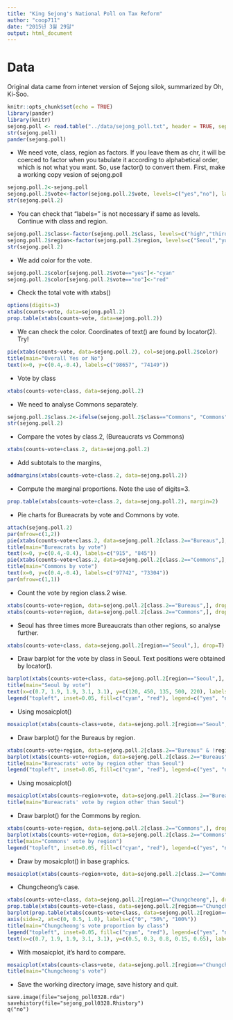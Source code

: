 ```yaml
---
title: "King Sejong's National Poll on Tax Reform"
author: "coop711"
date: "2015년 3월 29일"
output: html_document
---
```


# Data

Original data came from intenet version of Sejong silok, summarized by Oh, Ki-Soo.

```r
knitr::opts_chunk$set(echo = TRUE)
library(pander)
library(knitr)
sejong.poll <- read.table("../data/sejong_poll.txt", header = TRUE, sep = "")
str(sejong.poll)
pander(sejong.poll)
```

- We need vote, class, region as factors. If you leave them as chr, it will be coerced to factor when you tabulate it according to alphabetical order, which is not what you want. So, use factor() to convert them. First, make a working copy vesion of sejong.poll

```r
sejong.poll.2<-sejong.poll
sejong.poll.2$vote<-factor(sejong.poll.2$vote, levels=c("yes","no"), labels=c("yes","no"))
str(sejong.poll.2)
```

- You can check that "labels= " is not necessary if same as levels. Continue with class and region.

```r
sejong.poll.2$class<-factor(sejong.poll.2$class, levels=c("high","third.current", "third.ex", "chief", "ordinary"), labels=c("High","3rd.current", "3rd.former", "Chief", "Commons"))
sejong.poll.2$region<-factor(sejong.poll.2$region, levels=c("Seoul","yuhu", "gyunggi", "pyungan", "hwanghae", "chungcheong", "kangwon", "hamgil", "gyungsang", "jeolla"), labels=c("Seoul","Yuhu", "Gyunggi", "Pyungan", "Hwanghae", "Chungcheong", "Kangwon", "Hamgil", "Gyungsang", "Jeolla"))
str(sejong.poll.2)
```

- We add color for the vote.

```r
sejong.poll.2$color[sejong.poll.2$vote=="yes"]<-"cyan"
sejong.poll.2$color[sejong.poll.2$vote=="no"]<-"red"
```

- Check the total vote with xtabs()

```r
options(digits=3)
xtabs(counts~vote, data=sejong.poll.2)
prop.table(xtabs(counts~vote, data=sejong.poll.2))

```

- We can check the color. Coordinates of text() are found by locator(2). Try! 

```r
pie(xtabs(counts~vote, data=sejong.poll.2), col=sejong.poll.2$color)
title(main="Overall Yes or No")
text(x=0, y=c(0.4,-0.4), labels=c("98657", "74149"))
```

- Vote by class

```r
xtabs(counts~vote+class, data=sejong.poll.2)
```

- We need to analyse Commons separately. 

```r
sejong.poll.2$class.2<-ifelse(sejong.poll.2$class=="Commons", "Commons", "Bureaus")
str(sejong.poll.2)
```

- Compare the votes by class.2,  (Bureaucrats vs Commons)

```r
xtabs(counts~vote+class.2, data=sejong.poll.2)
```

- Add subtotals to the margins, 

```r
addmargins(xtabs(counts~vote+class.2, data=sejong.poll.2))
```

- Compute the marginal proportions. Note the use of digits=3.


```r
prop.table(xtabs(counts~vote+class.2, data=sejong.poll.2), margin=2)
```

- Pie charts for Bureacrats by vote and Commons by vote.

```r
attach(sejong.poll.2)
par(mfrow=c(1,2))
pie(xtabs(counts~vote+class.2, data=sejong.poll.2[class.2=="Bureaus",], drop=T), labels=c("yes", "no"), col=color)
title(main="Bureacrats by vote")
text(x=0, y=c(0.4,-0.4), labels=c("915", "845"))
pie(xtabs(counts~vote+class.2, data=sejong.poll.2[class.2=="Commons",], drop=T), labels=c("yes", "no"), col=color)
title(main="Commons by vote")
text(x=0, y=c(0.4,-0.4), labels=c("97742", "73304"))
par(mfrow=c(1,1))
```

- Count the vote by region class.2 wise.

```r
xtabs(counts~vote+region, data=sejong.poll.2[class.2=="Bureaus",], drop=T)
xtabs(counts~vote+region, data=sejong.poll.2[class.2=="Commons",], drop=T)
```

- Seoul has three times more Bureaucrats than other regions, so analyse further.

```r
xtabs(counts~vote+class, data=sejong.poll.2[region=="Seoul",], drop=T)
```


- Draw barplot for the vote by class in Seoul. Text positions were obtained by locator().

```r
barplot(xtabs(counts~vote+class, data=sejong.poll.2[region=="Seoul",], drop=T), col=color)
title(main="Seoul by vote")
text(x=c(0.7, 1.9, 1.9, 3.1, 3.1), y=c(120, 450, 135, 500, 220), labels=c("194","393", "259", "117", "443"))
legend("topleft", inset=0.05, fill=c("cyan", "red"), legend=c("yes", "no"))
```

- Using mosaicplot()

```r
mosaicplot(xtabs(counts~class+vote, data=sejong.poll.2[region=="Seoul",], drop=T), col=color, main="Seoul by vote")
```

- Draw barplot() for the Bureaus by region.

```r
xtabs(counts~vote+region, data=sejong.poll.2[class.2=="Bureaus" & !region=="Seoul",], drop=T)
barplot(xtabs(counts~vote+region, data=sejong.poll.2[class.2=="Bureaus" & !region=="Seoul",], drop=T), col=color)
title(main="Bureacrats' vote by region other than Seoul")
legend("topleft", inset=0.05, fill=c("cyan", "red"), legend=c("yes", "no"))
```

- Using mosaicplot()

```r
mosaicplot(xtabs(counts~region+vote, data=sejong.poll.2[class.2=="Bureaus" & !region=="Seoul",], drop=T), col=color, main="")
title(main="Bureacrats' vote by region other than Seoul")
```

- Draw barplot() for the Commons by region.

```r
xtabs(counts~vote+region, data=sejong.poll.2[class.2=="Commons",], drop=T)
barplot(xtabs(counts~vote+region, data=sejong.poll.2[class.2=="Commons",], drop=T), col=color)
title(main="Commons' vote by region")
legend("topleft", inset=0.05, fill=c("cyan", "red"), legend=c("yes", "no"))
```

- Draw by mosaicplot() in base graphics.

```r
mosaicplot(xtabs(counts~region+vote, data=sejong.poll.2[class.2=="Commons",], drop=T), col=color, main="Commons' votes by region")
```

- Chungcheong's case.

```r
xtabs(counts~vote+class, data=sejong.poll.2[region=="Chungcheong",], drop=T)
prop.table(xtabs(counts~vote+class, data=sejong.poll.2[region=="Chungcheong",], drop=T), margin=2)
barplot(prop.table(xtabs(counts~vote+class, data=sejong.poll.2[region=="Chungcheong",], drop=T), margin=2), col=color, ylim=c(0, 1.5), axes=F)
axis(side=2, at=c(0, 0.5, 1.0), labels=c("0", "50%", "100%"))
title(main="Chungcheong's vote proportion by class")
legend("topleft", inset=0.05, fill=c("cyan", "red"), legend=c("yes", "no"))
text(x=c(0.7, 1.9, 1.9, 3.1, 3.1), y=c(0.5, 0.3, 0.8, 0.15, 0.65), labels=c(2, 35, 26, 6982, 14013))
```

- With mosaicplot, it's hard to compare.

```r
mosaicplot(xtabs(counts~class+vote, data=sejong.poll.2[region=="Chungcheong",], drop=T), col=color, main="")
title(main="Chungcheong's vote")
```

- Save the working directory image, save history and quit.

```
save.image(file="sejong_poll0328.rda")
savehistory(file="sejong_poll0328.Rhistory")
q("no")
```


